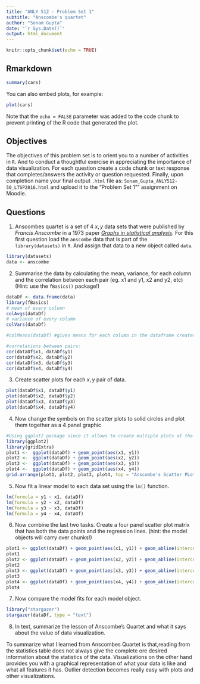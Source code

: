 ---
title: "ANLY 512 - Problem Set 1"
subtitle: "Anscombe's quartet"
author: "Sonam Gupta"
date: "`r Sys.Date()`"
output: html_document
---

```{r setup, include=FALSE}
knitr::opts_chunk$set(echo = TRUE)
```

## Rmarkdown


```{r}
summary(cars)
```

You can also embed plots, for example:

```{r, echo=FALSE, fig.width=4, fig.height=3}
plot(cars)
```

Note that the `echo = FALSE` parameter was added to the code chunk to prevent printing of the R code that generated the plot.


## Objectives

The objectives of this problem set is to orient you to a number of activities in `R`.  And to conduct a thoughtful exercise in appreciating the importance of data visualization.  For each question create a code chunk or text response that completes/answers the activity or question requested. Finally, upon completion name your final output `.html` file as: `Sonam_Gupta_ANLY512-50_LTSP2016.html` and upload it to the "Problem Set 1"" assignment on Moodle.


## Questions

1. Anscombes quartet is a set of 4 $x,y$ data sets that were published by *Francis Anscombe* in a 1973 paper [*Graphs in statistical analysis*](https://www.jstor.org/stable/2682899?seq=1#page_scan_tab_contents).  For this first question load the `anscombe` data that is part of the `library(datasets)` in `R`.  And assign that data to a new object called `data`.

```{r}
library(datasets)
data <- anscombe
```

2. Summarise the data by calculating the mean, variance, for each column and the correlation between each pair (eg. x1 and y1, x2 and y2, etc) (Hint: use the `fBasics()` package!)
```{r}
dataDf <- data.frame(data)
library(fBasics)
# mean of every column
colAvgs(dataDf) 
# variance of every column
colVars(dataDf)

#colMeans(dataDf) #gives means for each column in the dataframe created above #one more way to do the same task 

#correlations between pairs:
cor(dataDf$x1, dataDf$y1)
cor(dataDf$x2, dataDf$y2)
cor(dataDf$x3, dataDf$y3)
cor(dataDf$x4, dataDf$y4)
```

3. Create scatter plots for each $x, y$ pair of data.
```{r}
plot(dataDf$x1, dataDf$y1)
plot(dataDf$x2, dataDf$y2)
plot(dataDf$x3, dataDf$y3)
plot(dataDf$x4, dataDf$y4)
```

4. Now change the symbols on the scatter plots to solid circles and plot them together as a 4 panel graphic
```{r}
#Using ggplot2 package since it allows to create multiple plots at the same time
library(ggplot2)
library(gridExtra)
plot1 <-  ggplot(dataDf) + geom_point(aes(x1, y1))
plot2 <-  ggplot(dataDf) + geom_point(aes(x2, y2))
plot3 <-  ggplot(dataDf) + geom_point(aes(x3, y3))
plot4 <-  ggplot(dataDf) + geom_point(aes(x4, y4))
grid.arrange(plot1, plot2, plot3, plot4, top = "Anscombe's Scatter PLots")
```

5. Now fit a linear model to each data set using the `lm()` function.
```{r}
lm(formula = y1 ~ x1, dataDf)
lm(formula = y2 ~ x2, dataDf)
lm(formula = y3 ~ x3, dataDf)
lm(formula = y4 ~ x4, dataDf)
```
6. Now combine the last two tasks.  Create a four panel scatter plot matrix that has both the data points and the regression lines. (hint: the model objects will carry over chunks!)
```{r}
plot1 <- ggplot(dataDf) + geom_point(aes(x1, y1)) + geom_abline(intercept = 3, slope = 0.5)
plot1
plot2 <- ggplot(dataDf) + geom_point(aes(x2, y2)) + geom_abline(intercept = 3, slope = 0.5)
plot2
plot3 <- ggplot(dataDf) + geom_point(aes(x3, y3)) + geom_abline(intercept = 3, slope = 0.49)
plot3
plot4 <- ggplot(dataDf) + geom_point(aes(x4, y4)) + geom_abline(intercept = 3, slope = 0.49)
plot4
```

7.  Now compare the model fits for each model object.
```{r, results="asis"}
library("stargazer")
stargazer(dataDf, type = "text")

```

8. In text, summarize the lesson of Anscombe's Quartet and what it says about the value of data visualization.

To summarize what I learned from Anscombes Quartet is that,reading from the statistics table does not always give the complete ore desired information about the statistics of the data. Visualizations on the other hand provides you with a graphical representation of what your data is like and what all features it has. Outlier detection becomes really easy with plots and other visualizations. 







